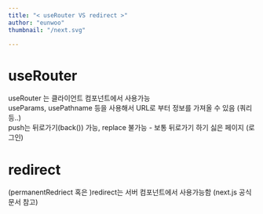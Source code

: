 ```yaml
---
title: "< useRouter VS redirect >"
author: "eunwoo"
thumbnail: "/next.svg"

---
```


# useRouter
useRouter 는 클라이언트 컴포넌트에서 사용가능 <br/>
useParams, usePathname 등을 사용해서  URL로 부터 정보를 가져올 수 있음 (쿼리 등..) <br/>
push는 뒤로가기(back()) 가능, replace 불가능 - 보통 뒤로가기 하기 싫은 페이지 (로그인)

# redirect
(permanentRedriect 혹은 )redirect는 서버 컴포넌트에서 사용가능함    (next.js 공식문서 참고)

<br/>


